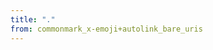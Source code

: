 ```yaml
---
title: "."
from: commonmark_x-emoji+autolink_bare_uris
---
```


<div class="sphinx-docs">
<section id="common">
</div>
</section>